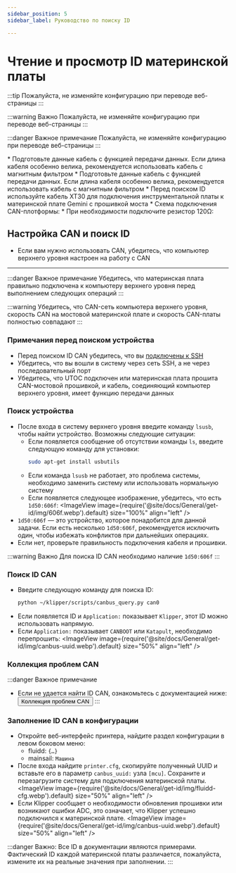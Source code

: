 ```yaml
---
sidebar_position: 5
sidebar_label: Руководство по поиску ID

---
```



# Чтение и просмотр ID материнской платы

:::tip
Пожалуйста, не изменяйте конфигурацию при переводе веб-страницы
:::

:::warning Важно
Пожалуйста, не изменяйте конфигурацию при переводе веб-страницы
:::

:::danger Важное примечание
Пожалуйста, не изменяйте конфигурацию при переводе веб-страницы
:::

<Tabs>
<TabItem value="usb" label="Получение USB ID" default>
* Подготовьте данные кабель с функцией передачи данных. Если длина кабеля особенно велика, рекомендуется использовать кабель с магнитным фильтром

<GetUsbID />
</TabItem>

<TabItem value="can" label="Получение ID CAN через USB-мост">
* Подготовьте данные кабель с функцией передачи данных. Если длина кабеля особенно велика, рекомендуется использовать кабель с магнитным фильтром
* Перед поиском ID используйте кабель XT30 для подключения инструментальной платы к материнской плате Gemini с прошивкой моста
* Схема подключения CAN-плотформы:
    <ImageView image={require('@site/docs/ProductDoc/MainBoard/fly-c/fly-c8/flash/img/canbridge.webp').default} size="80%" align="left" />
* При необходимости подключите резистор 120Ω:
    <ImageView image={require('@site/docs/ProductDoc/MainBoard/fly-c/fly-c8/flash/img/120.webp').default} size="80%" align="left" />

## Настройка CAN и поиск ID

* Если вам нужно использовать CAN, убедитесь, что компьютер верхнего уровня настроен на работу с CAN

---

:::danger Важное примечание
Убедитесь, что материнская плата правильно подключена к компьютеру верхнего уровня перед выполнением следующих операций
:::

:::warning
Убедитесь, что CAN-сеть компьютера верхнего уровня, скорость CAN на мостовой материнской плате и скорость CAN-платы полностью совпадают
:::

### Примечания перед поиском устройства

* Перед поиском ID CAN убедитесь, что вы [подключены к SSH](/docs/DebugDoc/BasicTutorial/index.mdx "Щелкните для перехода")
* Убедитесь, что вы вошли в систему через сеть SSH, а не через последовательный порт
* Убедитесь, что UTOC подключен или материнская плата прошита CAN-мостовой прошивкой, и кабель, соединяющий компьютер верхнего уровня, имеет функцию передачи данных

### Поиск устройства

* После входа в систему верхнего уровня введите команду `lsusb`, чтобы найти устройство. Возможны следующие ситуации:
    * Если появляется сообщение об отсутствии команды `ls`, введите следующую команду для установки:
        ```bash
        sudo apt-get install usbutils
        ```
    * Если команда `lsusb` не работает, это проблема системы, необходимо заменить систему или использовать нормальную систему
    * Если появляется следующее изображение, убедитесь, что есть `1d50:606f`:
        <ImageView image={require('@site/docs/General/get-id/img/606f.webp').default} size="100%" align="left" />
* `1d50:606f` — это устройство, которое понадобится для данной задачи. Если есть несколько `1d50:606f`, рекомендуется исключить один, чтобы избежать конфликтов при дальнейших операциях.
* Если нет, проверьте правильность подключения кабеля и прошивки.

:::warning Важно
Для поиска ID CAN необходимо наличие `1d50:606f`
:::

### Поиск ID CAN

* Введите следующую команду для поиска ID:
    ```bash
    python ~/klipper/scripts/canbus_query.py can0
    ```
* Если появляется ID и `Application:` показывает `Klipper`, этот ID можно использовать напрямую.
* Если `Application:` показывает `CANBOOT` или `Katapult`, необходимо перепрошить:
    <ImageView image={require('@site/docs/General/get-id/img/canbus-uuid.webp').default} size="50%" align="left" />

### Коллекция проблем CAN

:::danger Важное примечание
* Если не удается найти ID CAN, ознакомьтесь с документацией ниже:  
    <Button variant="contained" disableElevation component="a" rel="noopener" href="/docs/DebugDoc/faq/klipper_can">Коллекция проблем CAN</Button>
:::

### Заполнение ID CAN в конфигурации

* Откройте веб-интерфейс принтера, найдите раздел конфигурации в левом боковом меню:
    * fluidd: `{…}`
    * mainsail: `Машина`
* После входа найдите `printer.cfg`, скопируйте полученный UUID и вставьте его в параметр `canbus_uuid:` узла `[mcu]`. Сохраните и перезагрузите систему для подключения материнской платы.
    <ImageView image={require('@site/docs/General/get-id/img/fluidd-cfg.webp').default} size="50%" align="left" />
* Если Klipper сообщает о необходимости обновления прошивки или возникают ошибки ADC, это означает, что Klipper успешно подключился к материнской плате.
    <ImageView image={require('@site/docs/General/get-id/img/canbus-uuid.webp').default} size="50%" align="left" />

:::danger
Важно: Все ID в документации являются примерами. Фактический ID каждой материнской платы различается, пожалуйста, измените их на реальные значения при заполнении.
:::

</TabItem>
</Tabs>

